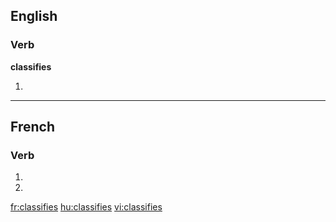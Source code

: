 {{also|classifiés}}
==English==

===Verb===
'''classifies'''

# {{third-person singular of|[[classify]]}}

----

==French==

===Verb===
{{fr-verb-form}}

# {{conjugation of|classifier||2|s|pres|ind|lang=fr}}
# {{conjugation of|classifier||2|s|pres|sub|lang=fr}}

[[fr:classifies]]
[[hu:classifies]]
[[vi:classifies]]